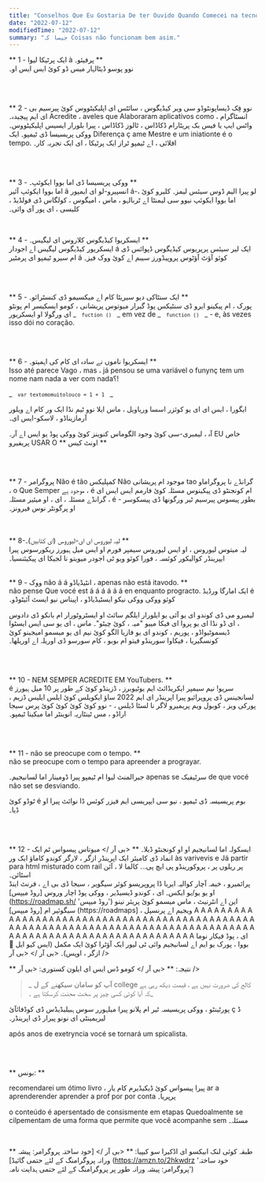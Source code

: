 ```yaml
---
title: "Conselhos Que Eu Gostaria De ter Ouvido Quando Comecei na tecnologia."
date: "2022-07-12"
modifiedTime: "2022-07-12"
summary: "جیسا کہ Coisas não funcionam bem asim."
---
```


** 1 - ایک پرٹیکا لیوا à پرفیئو۔ ** <br />
نوو پوسو ڈیٹالہار میس ڈو کوئ ایس ایس او۔

<br />
<br />

** 2 - نوو فِک ڈیساپونٹوڈو سی ویر کیڈیگوس ، سائٹس ای اپلیکیٹووس کوئ پیرسیم بی ای ایم پیچیدہ۔
Acredite ، aveles que Alaboraram aplicativos como انسٹاگرام ، واٹس ایپ یا فیس بک پریٹارام ڈکاڈاس ، ٹالوز ڈکاڈاس ، پیرا بلورار ایسیس اپلیکیٹووس۔ <br />
ووکی پریسیسا ڈی ٹیمپو۔ ایک Diferença ç ame Mestre e um iniationte é o tempo. افلائی ، اے ٹیمپو ٹراز ایک پرٹیکا ، ای ایک تجربہ کار۔

<br />
<br />

** 3 - ووکی پریسیسا ڈی اما بووا ایکوئپ۔ ** <br />
اما بووا ایکوئپ آئیر á انسپیرو-لو ای ایمپور á-لو پیرا الیم ڈوس سیئس لیمز۔ کلیرو کوئ ، اما بووا ایکوئپ نیوو سی لیمنٹا اے ٹربالہو ، ماس ، امیگوس ، کولگاس ڈی فولڈیڈ ، کلیسی ، ای پور آی وائی۔

<br />

** 4 - ایسکریوا کیڈیگوس کلاروس ای لیگیس۔ ** <br />
ایسکریور کیڈیگوس لیگیس اے اجودار á ایک لیر سیئس پرپریوس کیڈیگوس ڈپوائس ڈی ام سیرو ٹیمپو ای پرمٹیر á کوئو آؤٹ آؤٹوس پروپیڈورز سیبم اے کوئ ووک فیز۔

<br />
<br />

** 5 - ایک سنٹاکی دیو سیریٹا کام اے میکسیمو ڈی کنسٹرائو۔ ** <br />
پورک ، ام پیکینو ایرو ڈی سنٹیکس پوڈ گیرار میوتوس پریشانی ، کومو ایسکیسر ام پونٹو ای ورگولا او ایسکریور _ <code> `fuction ()` </code> _ em vez de _ <code> `function ()` </code> _ - e, às vezes isso dói no coração.

<br />
<br />

** 6 - ایسکریوا ناموں نے سادہ ای کام کی اہمیتو۔ ** <br />
Isso até parece Vago ، mas ، já pensou se uma variável o funynç tem um nome nam nada a ver com nada؟!

_ <code> `var textomomuitolouco = 1 + 1` </code> _

ایگورا ، ایس ای ای یو کوئزر اسسا وریاویل ، ماس ایلا نوو ٹیم نڈا ایک ور کام اے ویلور آرمازیناڈو ، لاسکو-ایس ای۔

آہ ، لیمبری-سی کوئ وجود الگوماس کنوینز کوئ ووکی پوڈ یو ایس اے آر۔ EU خاص پریفیرو USAR O ** اونٹ کیس **

<br />
<br />

** 7 - پروگرامر Não é tão کمپلیکس
Não موجود ام پریشانی tao گرانڈے نا پروگراماو ، o Que Semper موجود ہے ، é ام کونجنٹو ڈی پیکینوس مسئلہ کوئ فارمم ایس ایس ای گرانڈے مسئلہ ، ای ، او میئیر مسئلہ ، é بطور پیسوس پیرسیم ٹیر ورگونھا ڈی پیسکوسر - او پرگونٹر نوس فیرونز۔

<br />
<br />
** 8-لیہ لیوروس ای ای-لیوروس (ای کتابیں)۔ ** <br />
لیہ میتوس لیوروس ، او ایس لیوروس سیمپر فورم او ایس میل ہیورز ریکورسوس پیرا ایپرینڈر کوالیکور کوئسہ ، فورا کوئو ویو ٹی اجودر میویتو نا لجیکا ای پیکیئنسیا۔

<br />
<br />

** 9 - ووک não á á انٹیڈیاڈو ، apenas não está itavodo. ** <br />
não pense Que vocé est á á á á á á en enquanto progracto. ایک امارگا ورڈیڈ é کوئو ووکی ووکی نیکو ایسٹیڈیاڈو ، اپیناس نیو ایسٹ آئیٹوڈو۔

لیمبرو می ڈی کوندو ای یو آئی یو ایلورار ایلگم سائٹ او ایسٹروٹورار ام بانکو ڈی دادوس ، ای ڈو نڈا ای یو پروا ای فیکا مییو "میہ ، کوئ چیٹو"۔ ماس ، ای یو سی ایس ایسٹوا ڈیسموٹیواڈو ، پوریم ، کوندو ای یو فازیا الگو کوئ نیم ای یو میسمو امیجینو کوئ کونسگیریا ، فیکاوا سورینڈو فیتو ام بوبو ، کام سورسو ڈی اوریلہ اے اوریلھا۔

<br />
<br />

** 10 - NEM SEMPER ACREDITE EM YouTubers. ** <br />
é سریو! نیم سیمپر ایکریڈائٹ ایم یوٹیوبرز ، ڈزینڈو کوئ کے طور پر 10 میل ہیورز لسانجینس ڈی پروپرائیو پیرا اپرینڈر ای ایم 2022 ساؤ ایکویلس کوئ ایلس ایلیس ڈزیم ، پورکی ویز ، کوبول ویم پریمیرو لاگر نا لسٹا ڈیلس ، - نوو کوئ کوئ کوئ کوئ پرس سیجا اراڈو ، مس ٹینٹاریہ انوینٹر اما میکینا ٹیمپو۔

<br />
<br />

** 11 - não se preocupe com o tempo. ** <br />
não se preocupe com o tempo para apreender a prograyar.

جیرالمنٹ لیوا ام ٹیمپو پیرا ڈومینار اما لسانیجیم۔ apenas se سرٹیفیک de que vocé não set se desviando.

ٹوڈو کوئ é بوم پریسیسہ ڈی ٹیمپو ، نیو سی ایپریسی ایم فیزر کوئس ڈا نوائٹ پیرا او ڈیا۔

<br />
<br />

** 12 - ایسکولہ اما لسانیجیم او او کونجنٹو ڈیلا۔ ** <بی آر />
میوتاس پیسواس ٹم ایک انماد ڈی کامیئر ایک اپرینڈر ازگر ، لارگر کوندو کاماؤ ایک ور às varivevis e Já partir para html misturado com rail پر ریلوں پر ، پروکورینڈو پی ایچ پی… کالما لا ، آئن اسٹائن۔ <br />
پرائمیرو ، خیمہ آچار کوالیہ ایریا ڈا پروپریسو کوئر سیگویر ، سیجا ڈی بی اے ، فرنٹ اینڈ او یو یو/یو ایکس۔ ای ، کوندو ڈیسیڈیر ، ووکی پوڈ اچار وروس [روڈ میپس] (https://roadmap.sh/ 'روڈ میپس') این اے انٹرنیٹ ، ماس میسمو کوئ پریئر نینو سیگوئیر ام [روڈ میپس] (https://roadmaps] ، ویجیم اے پرنسپل A A A A A A A A A A A A A A A A A A A A A A A A A A A A A A A A A A A A A A A A A A A A A A A A A A A A A A A A A A A A A A A A A A A A A A A A A A A A A A A A A A A A A A A A A A A A A A A A A A A A A A A A A A A A A A A ای ، پوڈ فیکار نوما بووا ، پورک یو ایم اے لسانیجیم وائی ٹی لیور ایک آؤٹرا کوئ ایک مکمل (ایس کیو ایل 💚 ازگر ، اوپس)۔ <بی آر /> <بی آر />

** نتیجہ: ** <بی آر />
کومو ڈس ایس ای ایلون کستوری: <بی آر />

> _ آپ کو سامان سیکھنے کے ل college کالج کی ضرورت نہیں ہے ، قیمت دیکھ رہی ہے کہ آیا کوئی کسی چیز پر سخت محنت کرسکتا ہے ۔_

پورٹینٹو ، ووکی پریسیسہ ٹیر ام پلانو پیرا میلہورر سوس ہبیلیڈیڈس ڈی کوڈفائآئ ç ڈ لیریمینٹی ای نونو پیرار ڈی اپرینڈر۔

após anos de exetryncia vocé se tornará um spicalista.

<br />
<br />

** بونس: **

recomendarei um ótimo livro ، پیرا پیسواس کوئ ڈیکیڈیرم کام یار ar a aprenderender aprender a prof por por conta پرپریا۔

o conteúdo é apersentado de consismente em etapas Quedoalmente se cilpementam de uma forma que permite que você acompanhe sem مسئلہ۔

<br />

** طبقہ کوئی لنک ابیکسو ای اڈکیرا سو کیپیا: ** <بی آر />
[خود ساختہ پروگرامر: پیشہ ورانہ پروگرامنگ کے لئے حتمی گائیڈ] (https://amzn.to/2hkwdrz 'خود ساختہ پروگرامر: پیشہ ورانہ طور پر پروگرامنگ کے لئے حتمی ہدایت نامہ')